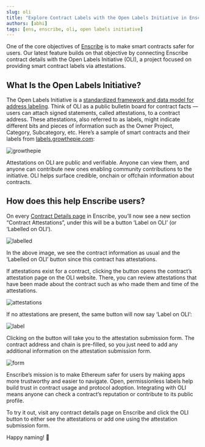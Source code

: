 ```yaml
---
slug: oli
title: "Explore Contract Labels with the Open Labels Initiative in Enscribe"
authors: [abhi]
tags: [ens, enscribe, oli, open labels initiative]
---
```


One of the core objectives of [Enscribe](https://app.enscribe.xyz) is to make smart contracts safer for users. Our latest feature builds on that objective by connecting Enscribe contract details with the Open Labels Initiative (OLI), a project focused on providing smart contract labels via  attestations.

## What Is the Open Labels Initiative?

The Open Labels Initiative is a [standardized framework and data model for address labeling](https://github.com/openlabelsinitiative/OLI?tab=readme-ov-file#open-labels-initiative). Think of OLI as a public bulletin board for contract facts — users can attach signed statements, called attestations, to a contract address. These attestations, also referred to as labels, might indicate different bits and pieces of information such as the Owner Project, Category, Subcategory, etc. Here’s a sample of smart contracts and their labels from [labels.growthepie.com](https://www.google.com/url?q=http://labels.growthepie.com):

![growthepie](growthepie.png)

Attestations on OLI are public and verifiable. Anyone can view them, and anyone can contribute new ones enabling community contributions to the initiative. OLI helps surface credible, onchain or offchain information about contracts.

## How does this help Enscribe users?

On every [Contract Details page](https://app.enscribe.xyz/explore/1/0xd14360d477ef49182b5141952fe67b007688725a) in Enscribe, you’ll now see a new section “Contract Attestations”, under this will be a button ‘Label on OLI’ (or ‘Labelled on OLI’).

![labelled](labelled.png)

In the above image, we see the contract information as usual and the ‘Labelled on OLI’ button since this contract has attestations.

If attestations exist for a contract, clicking the button opens the contract’s attestation page on the OLI website. There, you can review attestations that have been made about the contract such as who made them and time of the attestations.

![attestations](attestations.png)

If no attestations are present, the same button will now say ‘Label on OLI’:

![label](label.png)

Clicking on the button will take you to the attestation submission form. The contract address and chain is pre-filled, so you just need to add any additional information on the attestation submission form.

![form](form.png)

Enscribe’s mission is to make Ethereum safer for users by making apps more trustworthy and easier to navigate. Open, permissionless labels help build trust in contract usage and protocol adoption. Integrating with OLI means anyone can check a contract’s reputation or contribute to its public profile.

To try it out, visit any contract details page on Enscribe and click the OLI button to either see the attestations or add one using the attestation submission form.

Happy naming! 🚀

